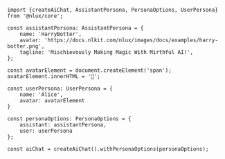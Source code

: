 ```tsx
import {createAiChat, AssistantPersona, PersonaOptions, UserPersona} from '@nlux/core';

const assistantPersona: AssistantPersona = {
    name: 'HarryBotter',
    avatar: 'https://docs.nlkit.com/nlux/images/docs/examples/harry-botter.png',
    tagline: 'Mischievously Making Magic With Mirthful AI!',
};

const avatarElement = document.createElement('span');
avatarElement.innerHTML = '👩';

const userPersona: UserPersona = {
    name: 'Alice',
    avatar: avatarElement
}

const personaOptions: PersonaOptions = {
    assistant: assistantPersona,
    user: userPersona
};

const aiChat = createAiChat().withPersonaOptions(personaOptions);
```
